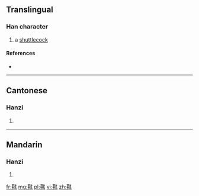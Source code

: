 ==Translingual==

===Han character===
{{Han char|rn=82|rad=毛|as=09|sn=13|four=2571<sub>4</sub>|canj=竹山弓大手 (HUNKQ)}}

# a [[shuttlecock]]

====References====
* {{Han ref|kx=0595.130|dkj=16909|dj=0986.390|hdz=32001.050|uh=6BFD|ud=27645|bh=B7B7|bd=47031}}

----

==Cantonese==

===Hanzi===
{{yue-hanzi|jyut=|y=gin3, yin2}}

# {{defn|lang=yue|sort=毛09}}

----

==Mandarin==

===Hanzi===
{{cmn-hanzi|pin=[[jiàn]] ([[jian4]])|wg=chien<sup>4</sup>}}

# {{defn|lang=cmn|sort=毛09}}

[[fr:毽]]
[[mg:毽]]
[[pl:毽]]
[[vi:毽]]
[[zh:毽]]
